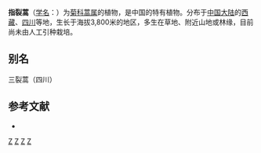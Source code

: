 {{Speciesbox
| taxon = Artemisia tridactyla
| binomial_authority = [[海因里希·冯亨德尔-马志尼|Hand.-Mazz.]]
| subdivision_ranks =[[变种|变种]]
| subdivision =
* 指裂蒿 ''A. t.'' var. ''tridactyla''
* [[小指裂蒿|小指裂蒿]] ''A. t.'' var. ''minima''
}}

'''指裂蒿'''（[[学名|学名]]：{{lang|la|''Artemisia tridactyla''}}）为[[菊科|菊科]][[蒿属|蒿属]]的植物，是中国的特有植物。分布于[[中国大陆|中国大陆]]的[[西藏|西藏]]、[[四川|四川]]等地，生长于海拔3,800米的地区，多生在草地、附近山地或林缘，目前尚未由人工引种栽培。

== 别名 ==
三裂蒿（四川）

== 参考文献 ==
<div class="references-small">
* {{cite web| url =http://www.bioinfo.cn/db05/KmzwSpecies.php?action=view&id=3244| title =指裂蒿（原变种）| work =《中国高等植物数据库全库》| publisher =中国科学院微生物研究所| author =昆明植物研究所| accessdate =2009-02-24| deadurl =yes| archiveurl =https://web.archive.org/web/20160305032634/http://www.bioinfo.cn/db05/KmzwSpecies.php?action=view&id=3244| archivedate =2016-03-05}}
</div>
{{Taxonbar|from=Q11077730}}

[[Category:蒿属|Z]]
[[Category:中国特有植物|Z]]
[[Category:西藏植物|Z]]
[[Category:四川植物|Z]]